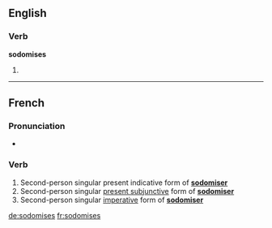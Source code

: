 {{also|sodomisés}}
==English==

===Verb===
'''sodomises'''

# {{en-third-person singular of|sodomise}}

----

==French==

===Pronunciation===
* {{IPA|/sɔ.dɔ.miz/|lang=fr}}

===Verb===
{{head|fr|verb form}}

# Second-person singular present indicative form of '''[[sodomiser]]'''
# Second-person singular [[present subjunctive]] form of '''[[sodomiser]]'''
# Second-person singular [[imperative]] form of '''[[sodomiser]]'''

[[de:sodomises]]
[[fr:sodomises]]
